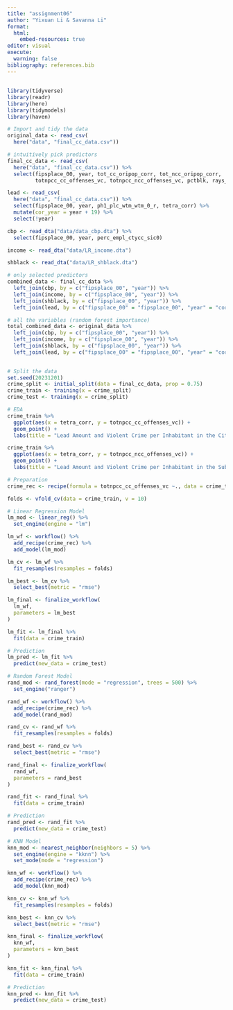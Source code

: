 ```yaml
---
title: "assignment06"
author: "Yixuan Li & Savanna Li"
format: 
  html:
    embed-resources: true
editor: visual
execute:
  warning: false
bibliography: references.bib
---
```


## 

```r
library(tidyverse)
library(readr)
library(here)
library(tidymodels)
library(haven)
```

```r
# Import and tidy the data
original_data <- read_csv(
  here("data", "final_cc_data.csv"))

# intuitively pick predictors
final_cc_data <- read_csv(
  here("data", "final_cc_data.csv")) %>%
  select(fipsplace_00, year, tot_cc_oripop_corr, tot_ncc_oripop_corr,
         totnpcc_cc_offenses_vc, totnpcc_ncc_offenses_vc, pctblk, rays_planc, racc)

lead <- read_csv(
  here("data", "final_cc_data.csv")) %>%
  select(fipsplace_00, year, ph1_plc_wtm_wtm_0_r, tetra_corr) %>%
  mutate(cor_year = year + 19) %>%
  select(!year)

cbp <- read_dta("data/data_cbp.dta") %>%
  select(fipsplace_00, year, perc_empl_ctycc_sic0)

income <- read_dta("data/LR_income.dta")

shblack <- read_dta("data/LR_shblack.dta")

# only selected predictors
combined_data <- final_cc_data %>%
  left_join(cbp, by = c("fipsplace_00", "year")) %>%
  left_join(income, by = c("fipsplace_00", "year")) %>%
  left_join(shblack, by = c("fipsplace_00", "year")) %>%
  left_join(lead, by = c("fipsplace_00" = "fipsplace_00", "year" = "cor_year"))

# all the variables (random forest importance)
total_combined_data <- original_data %>%
  left_join(cbp, by = c("fipsplace_00", "year")) %>%
  left_join(income, by = c("fipsplace_00", "year")) %>%
  left_join(shblack, by = c("fipsplace_00", "year")) %>%
  left_join(lead, by = c("fipsplace_00" = "fipsplace_00", "year" = "cor_year"))
  

```

```r
# Split the data
set.seed(20231201)
crime_split <- initial_split(data = final_cc_data, prop = 0.75)
crime_train <- training(x = crime_split)
crime_test <- training(x = crime_split)
```

```r
# EDA
crime_train %>%
  ggplot(aes(x = tetra_corr, y = totnpcc_cc_offenses_vc)) +
  geom_point() +
  labs(title = "Lead Amount and Violent Crime per Inhabitant in the City Center")

crime_train %>%
  ggplot(aes(x = tetra_corr, y = totnpcc_ncc_offenses_vc)) +
  geom_point() +
  labs(title = "Lead Amount and Violent Crime per Inhabitant in the Suburb")
```

```r
# Preparation
crime_rec <- recipe(formula = totnpcc_cc_offenses_vc ~., data = crime_train)

folds <- vfold_cv(data = crime_train, v = 10)
```

```r
# Linear Regression Model
lm_mod <- linear_reg() %>%
  set_engine(engine = "lm")

lm_wf <- workflow() %>%
  add_recipe(crime_rec) %>%
  add_model(lm_mod)

lm_cv <- lm_wf %>%
  fit_resamples(resamples = folds)

lm_best <- lm_cv %>%
  select_best(metric = "rmse")

lm_final <- finalize_workflow(
  lm_wf,
  parameters = lm_best
)

lm_fit <- lm_final %>%
  fit(data = crime_train)

# Prediction
lm_pred <- lm_fit %>%
  predict(new_data = crime_test)
```

```r
# Random Forest Model
rand_mod <- rand_forest(mode = "regression", trees = 500) %>%
  set_engine("ranger")

rand_wf <- workflow() %>%
  add_recipe(crime_rec) %>%
  add_model(rand_mod)

rand_cv <- rand_wf %>%
  fit_resamples(resamples = folds)

rand_best <- rand_cv %>%
  select_best(metric = "rmse")

rand_final <- finalize_workflow(
  rand_wf,
  parameters = rand_best
)

rand_fit <- rand_final %>%
  fit(data = crime_train)

# Prediction
rand_pred <- rand_fit %>%
  predict(new_data = crime_test)
```

```r
# KNN Model
knn_mod <- nearest_neighbor(neighbors = 5) %>%
  set_engine(engine = "kknn") %>%
  set_mode(mode = "regression")

knn_wf <- workflow() %>%
  add_recipe(crime_rec) %>%
  add_model(knn_mod)

knn_cv <- knn_wf %>%
  fit_resamples(resamples = folds)

knn_best <- knn_cv %>%
  select_best(metric = "rmse")

knn_final <- finalize_workflow(
  knn_wf,
  parameters = knn_best
)

knn_fit <- knn_final %>%
  fit(data = crime_train)

# Prediction
knn_pred <- knn_fit %>%
  predict(new_data = crime_test)
```

```r

```
